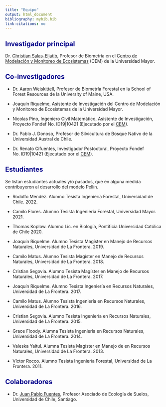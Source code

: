 ```yaml
---
title: "Equipo"
output: html_document
bibliography: mybib.bib
link-citations: no
---
```



<style>H1{color:DarkBlue;}</style>
<style>H2{color:DarkBlue;}</style>


## Investigador principal
Dr. [Christian Salas-Eljatib](https://eljatib.com), Profesor de Biometría en el [Centro de Modelación y Monitoreo de Ecosistemas](https://cem.umayor.cl) (CEM) de la Universidad Mayor.

## Co-investigadores
* Dr. [Aaron Weiskittell](https://forest.umaine.edu/faculty-staff/aaron-weiskittel/), Profesor de Biometría Forestal en la School of Forest Resources de la University of Maine, USA.


* Joaquín Riquelme, Asistente de Investigación del Centro de Modelación y Monitoreo de Ecosistemas de la Universidad Mayor.

* Nicolas Pino, Ingeniero Civil Matemático, Asistente de Investigación, Proyecto Fondef No. ID19|10421 (Ejecutado por el [CEM](https://cem.umayor.cl)).

* Dr. Pablo J. Donoso, Profesor de Silvicultura de Bosque Nativo de la Universidad Austral de Chile.

* Dr. Renato Cifuentes, Investigador Postoctoral, Proyecto Fondef No. ID19|10421 (Ejecutado por el [CEM](https://cem.umayor.cl)).

## Estudiantes 
Se listan estudiantes actuales y/o pasados, que en alguna medida contribuyeron al desarrollo del modelo Pellín.

* Rodolfo Mendez. Alumno Tesista Ingeniería Forestal, Universidad de Chile. 2022.

* Camilo Flores. Alumno Tesista Ingeniería Forestal, Universidad Mayor. 2021. 

* Thomas Koplow. Alumno Lic. en Biología, Pontificia Universidad
Católica de Chile 2020.

* Joaquín Riquelme. Alumno Tesista Magíster en Manejo de Recursos Naturales, Universidad de La Frontera. 2019.

* Camilo Matus. Alumno Tesista Magíster en Manejo de Recursos Naturales, Universidad de La Frontera. 2018.

* Cristian Segovia. Alumno Tesista Magíster en Manejo de Recursos Naturales, Universidad de La Frontera. 2017.

* Joaquín Riquelme. Alumno Tesista Ingeniería en Recursos Naturales, Universidad de La Frontera. 2017. 

* Camilo Matus. Alumno Tesista Ingeniería en Recursos Naturales, Universidad de La Frontera. 2016. 

* Cristian Segovia. Alumno Tesista Ingeniería en Recursos Naturales, Universidad de La Frontera. 2015. 

* Grace Floody. Alumna Tesista Ingeniería en Recursos Naturales, Universidad de La Frontera. 2014. 

* Valeska Yaitul. Alumna Tesista Magíster en Manejo de en Recursos Naturales, Universidad de La Frontera. 2013.

* Víctor Rocco. Alumno Tesista Ingeniería Forestal, Universidad de La Frontera. 2011. 

## Colaboradores

* Dr. [Juan Pablo Fuentes](http://sel.forestaluchile.cl/), Profesor Asociado de Ecología de Suelos, Universidad de Chile, Santiago.

<!--- 
**Some of my older websites**
Pellín: un simulador de crecimiento de bosques nativos
![](images/chacai01.jpg)

output: 
  html_document:
    toc: FALSE
-->
